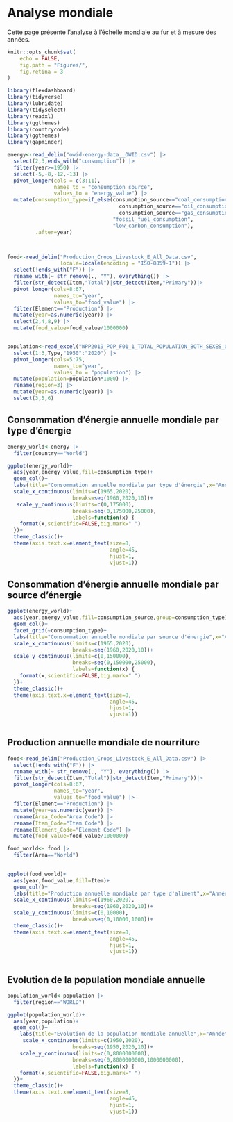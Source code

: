 # Analyse mondiale

Cette page présente l'analyse à l'échelle mondiale au fur et à mesure des années.

```r

knitr::opts_chunk$set(
	echo = FALSE,
	fig.path = "Figures/",
	fig.retina = 3
)

library(flexdashboard)
library(tidyverse)
library(lubridate)
library(tidyselect)
library(readxl)
library(ggthemes)
library(countrycode)
library(ggthemes)
library(gapminder)


```


```r
energy<-read_delim("owid-energy-data__OWID.csv") |> 
  select(2,3,ends_with("consumption")) |> 
  filter(year>=1950) |>
  select(-5,-8,-12,-13) |> 
  pivot_longer(cols = c(3:11),
               names_to = "consumption_source",
               values_to = "energy_value") |> 
  mutate(consumption_type=if_else(consumption_source=="coal_consumption"|
                                    consumption_source=="oil_consumption"|
                                    consumption_source=="gas_consumption",
                                  "fossil_fuel_consumption",
                                  "low_carbon_consumption"),
         .after=year)



food<-read_delim("Production_Crops_Livestock_E_All_Data.csv",
                 locale=locale(encoding = "ISO-8859-1")) |> 
  select(!ends_with("F")) |> 
  rename_with(~ str_remove(., "Y"), everything()) |> 
  filter(str_detect(Item,"Total")|str_detect(Item,"Primary"))|> 
  pivot_longer(cols=8:67,
               names_to="year",
               values_to="food_value") |>  
  filter(Element=="Production") |> 
  mutate(year=as.numeric(year)) |> 
  select(2,4,8,9) |> 
  mutate(food_value=food_value/1000000)


population<-read_excel("WPP2019_POP_F01_1_TOTAL_POPULATION_BOTH_SEXES_UN.xlsx",range="A17:BZ306",na="...") |> 
  select(1:3,Type,"1950":"2020") |> 
  pivot_longer(cols=5:75,
               names_to="year",
               values_to = "population") |> 
  mutate(population=population*1000) |> 
  rename(region=3) |> 
  mutate(year=as.numeric(year)) |> 
  select(3,5,6)


```



## Consommation d'énergie annuelle mondiale par type d'énergie

```r

energy_world<-energy |> 
  filter(country=="World")

ggplot(energy_world)+
  aes(year,energy_value,fill=consumption_type)+
  geom_col()+
  labs(title="Consommation annuelle mondiale par type d'énergie",x="Année",y="Consommation en ?")+
  scale_x_continuous(limits=c(1965,2020),
                     breaks=seq(1960,2020,10))+
   scale_y_continuous(limits=c(0,175000),
                     breaks=seq(0,175000,25000),
                     labels=function(x) {
    format(x,scientific=FALSE,big.mark=" ")
  })+
  theme_classic()+
  theme(axis.text.x=element_text(size=8,
                                 angle=45,
                                 hjust=1,
                                 vjust=1))
```

## Consommation d'énergie annuelle mondiale par source d'énergie

```r

ggplot(energy_world)+
  aes(year,energy_value,fill=consumption_source,group=consumption_type)+
  geom_col()+
  facet_grid(~consumption_type)+
  labs(title="Consommation annuelle mondiale par source d'énergie",x="Année",y="Consommation en ?")+
  scale_x_continuous(limits=c(1965,2020),
                     breaks=seq(1960,2020,10))+
  scale_y_continuous(limits=c(0,150000),
                     breaks=seq(0,150000,25000),
                     labels=function(x) {
    format(x,scientific=FALSE,big.mark=" ")
  })+
  theme_classic()+
  theme(axis.text.x=element_text(size=8,
                                 angle=45,
                                 hjust=1,
                                 vjust=1))
  
```

## Production annuelle mondiale de nourriture

```r
food<-read_delim("Production_Crops_Livestock_E_All_Data.csv") |> 
  select(!ends_with("F")) |> 
  rename_with(~ str_remove(., "Y"), everything()) |> 
  filter(str_detect(Item,"Total")|str_detect(Item,"Primary"))|> 
  pivot_longer(cols=8:67,
               names_to="year",
               values_to="food_value") |>  
  filter(Element=="Production") |> 
  mutate(year=as.numeric(year)) |> 
  rename(Area_Code="Area Code") |> 
  rename(Item_Code="Item Code") |> 
  rename(Element_Code="Element Code") |> 
  mutate(food_value=food_value/1000000)

food_world<- food |> 
  filter(Area=="World") 
  

ggplot(food_world)+
  aes(year,food_value,fill=Item)+
  geom_col()+
  labs(title="Production annuelle mondiale par type d'aliment",x="Année",y="Production de nourriture (Mt)")+
  scale_x_continuous(limits=c(1960,2020),
                     breaks=seq(1960,2020,10))+
  scale_y_continuous(limits=c(0,10000),
                     breaks=seq(0,10000,1000))+
  theme_classic()+
  theme(axis.text.x=element_text(size=8,
                                 angle=45,
                                 hjust=1,
                                 vjust=1))
  
```

## Evolution de la population mondiale annuelle

```r

population_world<-population |> 
  filter(region=="WORLD") 

ggplot(population_world)+
  aes(year,population)+
  geom_col()+
    labs(title="Evolution de la population mondiale annuelle",x="Année",y="Population")+
     scale_x_continuous(limits=c(1950,2020),
                     breaks=seq(1950,2020,10))+
    scale_y_continuous(limits=c(0,8000000000),
                     breaks=seq(0,8000000000,1000000000),
                     labels=function(x) {
    format(x,scientific=FALSE,big.mark=" ")
  })+ 
  theme_classic()+
  theme(axis.text.x=element_text(size=8,
                                 angle=45,
                                 hjust=1,
                                 vjust=1))
 

```




  
